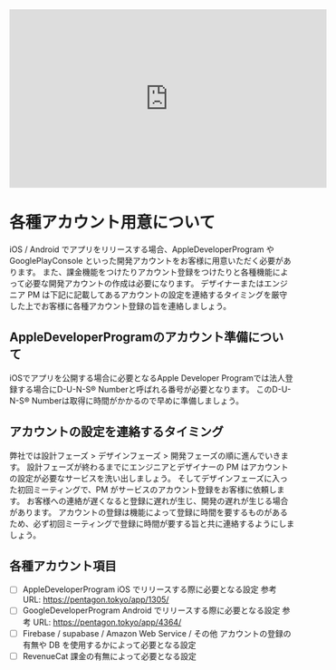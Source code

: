 <iframe width="560" height="315" src="https://www.youtube.com/embed/8pikPRFHwYk" title="YouTube video player" frameborder="0" allow="accelerometer; autoplay; clipboard-write; encrypted-media; gyroscope; picture-in-picture; web-share" allowfullscreen></iframe>

# 各種アカウント用意について

iOS / Android でアプリをリリースする場合、AppleDeveloperProgram や GooglePlayConsole といった開発アカウントをお客様に用意いただく必要があります。
また、課金機能をつけたりアカウント登録をつけたりと各種機能によって必要な開発アカウントの作成は必要になります。
デザイナーまたはエンジニア PM は下記に記載してあるアカウントの設定を連絡するタイミングを厳守した上でお客様に各種アカウント登録の旨を連絡しましょう。

## AppleDeveloperProgramのアカウント準備について

iOSでアプリを公開する場合に必要となるApple Developer Programでは法人登録する場合にD-U-N-S® Numberと呼ばれる番号が必要となります。
このD-U-N-S® Numberは取得に時間がかかるので早めに準備しましょう。

## アカウントの設定を連絡するタイミング

弊社では設計フェーズ > デザインフェーズ > 開発フェーズの順に進んでいきます。
設計フェーズが終わるまでにエンジニアとデザイナーの PM はアカウントの設定が必要なサービスを洗い出しましょう。
そしてデザインフェーズに入った初回ミーティングで、PM がサービスのアカウント登録をお客様に依頼します。
お客様への連絡が遅くなると登録に遅れが生じ、開発の遅れが生じる場合があります。
アカウントの登録は機能によって登録に時間を要するものがあるため、必ず初回ミーティングで登録に時間が要する旨と共に連絡するようにしましょう。

## 各種アカウント項目

- [ ] AppleDeveloperProgram
      iOS でリリースする際に必要となる設定
      参考 URL: https://pentagon.tokyo/app/1305/
- [ ] GoogleDeveloperProgram
      Android でリリースする際に必要となる設定
      参考 URL: https://pentagon.tokyo/app/4364/
- [ ] Firebase / supabase / Amazon Web Service / その他
      アカウントの登録の有無や DB を使用するかによって必要となる設定
- [ ] RevenueCat
      課金の有無によって必要となる設定
